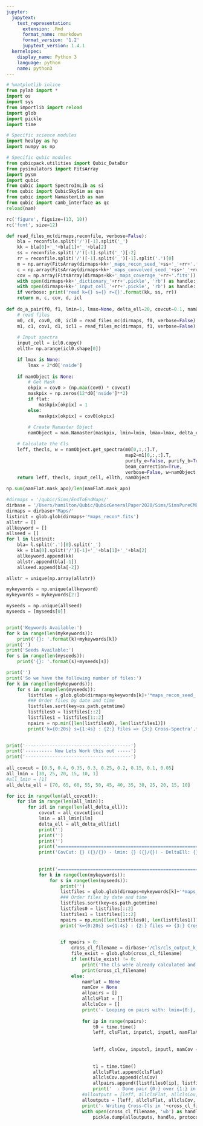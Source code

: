 ```yaml
---
jupyter:
  jupytext:
    text_representation:
      extension: .Rmd
      format_name: rmarkdown
      format_version: '1.2'
      jupytext_version: 1.4.1
  kernelspec:
    display_name: Python 3
    language: python
    name: python3
---
```


```python
# %matplotlib inline
from pylab import *
import os
import sys
from importlib import reload
import glob
import pickle
import time

# Specific science modules
import healpy as hp
import numpy as np

# Specific qubic modules
from qubicpack.utilities import Qubic_DataDir
from pysimulators import FitsArray
import pysm
import qubic
from qubic import SpectroImLib as si
from qubic import QubicSkySim as qss
from qubic import NamasterLib as nam
from qubic import camb_interface as qc
reload(nam)

rc('figure', figsize=(13, 10))
rc('font', size=12)
```

```python
def read_files_mc(dirmaps,reconfile, verbose=False):
    bla = reconfile.split('/')[-1].split('_')
    kk = bla[0]+'_'+bla[1]+'_'+bla[2]
    ss = reconfile.split('/')[-1].split('_')[-2]
    rr = reconfile.split('/')[-1].split('_')[-1].split('.')[0]
    m = np.array(FitsArray(dirmaps+kk+'_maps_recon_seed_'+ss+'_'+rr+'.fits'))
    c = np.array(FitsArray(dirmaps+kk+'_maps_convolved_seed_'+ss+'_'+rr+'.fits'))
    cov = np.array(FitsArray(dirmaps+kk+'_maps_coverage_'+rr+'.fits'))
    with open(dirmaps+kk+'_dictionary_'+rr+'.pickle', 'rb') as handle: d = pickle.load(handle)
    with open(dirmaps+kk+'_input_cell_'+rr+'.pickle', 'rb') as handle: icl = pickle.load(handle)
    if verbose: print('read k={} s={} r={}'.format(kk, ss, rr))
    return m, c, cov, d, icl
    
def do_a_pair(f0, f1, lmin=1, lmax=None, delta_ell=20, covcut=0.1, namObject = None, flat=True):
    # read files
    m0, c0, cov0, d0, icl0 = read_files_mc(dirmaps, f0, verbose=False)
    m1, c1, cov1, d1, icl1 = read_files_mc(dirmaps, f1, verbose=False)
    
    # Input spectra
    input_cell = icl0.copy()
    ellth= np.arange(icl0.shape[0])

    if lmax is None:
        lmax = 2*d0['nside']
    
    if namObject is None:
        # Get Mask
        okpix = cov0 > (np.max(cov0) * covcut)
        maskpix = np.zeros(12*d0['nside']**2)
        if flat:
            maskpix[okpix] = 1
        else:
            maskpix[okpix] = cov0[okpix]
        
        # Create Namaster Object
        namObject = nam.Namaster(maskpix, lmin=lmin, lmax=lmax, delta_ell=delta_ell)

    # Calculate the Cls
    leff, thecls, w = namObject.get_spectra(m0[0,:,:].T,
                                            map2=m1[0,:,:].T,
                                            purify_e=False, purify_b=True, 
                                            beam_correction=True,
                                            verbose=False, w=namObject.w)    
    return leff, thecls, input_cell, ellth, namObject


```

```python
np.sum(namFlat.mask_apo)/len(namFlat.mask_apo)
```

```python
#dirmaps = '/qubic/Sims/EndToEndMaps/'
dirbase = '/Users/hamilton/Qubic/QubicGeneralPaper2020/Sims/SimsPureCMB/'
dirmaps = dirbase+'Maps/'
listinit = glob.glob(dirmaps+'*maps_recon*.fits')
allstr = []
allkeyword = []
allseed = []
for l in listinit:
    bla= l.split('.')[0].split('_')
    kk = bla[0].split('/')[-1]+'_'+bla[1]+'_'+bla[2]
    allkeyword.append(kk)
    allstr.append(bla[-1])
    allseed.append(bla[-2])

allstr = unique(np.array(allstr))

mykeywords = np.unique(allkeyword)
mykeywords = mykeywords[2:]

myseeds = np.unique(allseed)
myseeds = [myseeds[0]]


print('Keywords Available:')
for k in range(len(mykeywords)):
    print('{}: '.format(k)+mykeywords[k])
print('')
print('Seeds Available:')
for s in range(len(myseeds)):
    print('{}: '.format(s)+myseeds[s])

print('')
print('So we have the following number of files:')
for k in range(len(mykeywords)):
    for s in range(len(myseeds)):
        listfiles = glob.glob(dirmaps+mykeywords[k]+'*maps_recon_seed_'+myseeds[s]+'*.fits')
        ### Order files by date and time
        listfiles.sort(key=os.path.getmtime)
        listfiles0 = listfiles[::2]
        listfiles1 = listfiles[1::2]
        npairs = np.min([len(listfiles0), len(listfiles1)])
        print('k={0:20s} s={1:4s} : {2:} files => {3:} Cross-Spectra'.format(mykeywords[k],
                                                                             myseeds[s],len(listfiles),npairs))

print('---------------------------------------')    
print('---------- Now Lets Work this out -----')    
print('---------------------------------------')    
    
all_covcut = [0.5, 0.4, 0.35, 0.3, 0.25, 0.2, 0.15, 0.1, 0.05]
all_lmin = [30, 25, 20, 15, 10, 1]
#all_lmin = [1]
all_delta_ell = [70, 65, 60, 55, 50, 45, 40, 35, 30, 25, 20, 15, 10]

for icc in range(len(all_covcut)):
    for ilm in range(len(all_lmin)):
        for idl in range(len(all_delta_ell)):
            covcut = all_covcut[icc]
            lmin = all_lmin[ilm]
            delta_ell = all_delta_ell[idl]
            print('')
            print('')
            print('')
            print('==========================================================================================')
            print('CovCut: {} ({}/{}) - lmin: {} ({}/{}) - DeltaEll: {} ({}/{})'.format(covcut, icc, len(all_covcut),
                                                                                        lmin,ilm, len(all_lmin),
                                                                                        delta_ell, idl, len(all_delta_ell)))
            print('==========================================================================================')
            for k in range(len(mykeywords)):
                for s in range(len(myseeds)):
                    print('')
                    listfiles = glob.glob(dirmaps+mykeywords[k]+'*maps_recon_seed_'+myseeds[s]+'*.fits')
                    ### Order files by date and time
                    listfiles.sort(key=os.path.getmtime)
                    listfiles0 = listfiles[::2]
                    listfiles1 = listfiles[1::2]
                    npairs = np.min([len(listfiles0), len(listfiles1)])
                    print('k={0:20s} s={1:4s} : {2:} files => {3:} Cross-Spectra'.format(mykeywords[k],
                                                                                         myseeds[s],len(listfiles),npairs))

                    if npairs > 0:
                        cross_cl_filename = dirbase+'/Cls/cls_output_k_{0:}_s_{1:}_ellmin_{2:}_dl_{3:}_covcut_{4:}.pickle'.format(mykeywords[k],myseeds[s], lmin, delta_ell, covcut)
                        file_exist = glob.glob(cross_cl_filename)
                        if len(file_exist) != 0:
                            print('The Cls were already calculated and saved in file: ')
                            print(cross_cl_filename)
                        else:
                            namFlat = None
                            namCov = None
                            allpairs = []
                            allclsFlat = []
                            allclsCov = []
                            print('- Looping on pairs with: lmin={0:}, delta_ell={1:}, covcut={2:4.2f}'.format(lmin, 
                                                                                                               delta_ell, covcut))
                            for ip in range(npairs):
                                t0 = time.time()
                                leff, clsFlat, inputcl, inputl, namFlat = do_a_pair(listfiles0[ip], listfiles1[ip], 
                                                                            lmin = lmin, covcut=covcut, delta_ell=delta_ell,
                                                                            namObject = namFlat, flat=True)
                                leff, clsCov, inputcl, inputl, namCov = do_a_pair(listfiles0[ip], listfiles1[ip], 
                                                                            lmin = lmin, covcut=covcut, delta_ell=delta_ell,
                                                                          namObject = namCov, flat=False)
                                t1 = time.time()
                                allclsFlat.append(clsFlat)
                                allclsCov.append(clsCov)
                                allpairs.append([listfiles0[ip], listfiles1[ip]])
                                print('  - Done pair {0:} over {1:} in {2:6.1f} seconds'.format(ip, npairs,t1-t0))
                            #alloutputs = [leff, allclsFlat, allclsCov, allpairs, inputcl, inputl, namFlat.fsky, namCov.fsky]
                            alloutputs = [leff, allclsFlat, allclsCov, allpairs, inputcl, inputl]
                            print('- Writing Cross-Cls in '+cross_cl_filename)
                            with open(cross_cl_filename, 'wb') as handle:
                                pickle.dump(alloutputs, handle, protocol=pickle.HIGHEST_PROTOCOL)

            
                
        
```

```python

```
